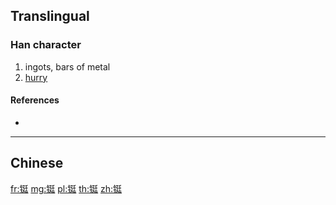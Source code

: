 {{character info/new}}
{{also|鋌}}
==Translingual==

===Han character===
{{Han char|rn=167|rad=钅|as=06|sn=11|four=|canj=CNKG,OPNKG,XCNKG}}

# ingots, bars of metal
# [[hurry]]

====References====
* {{Han ref|kx=1328.061|hdz=64198.010|uh=94E4|ud=38116}}

----

==Chinese==
{{zh-see|鋌}}

[[fr:铤]]
[[mg:铤]]
[[pl:铤]]
[[th:铤]]
[[zh:铤]]